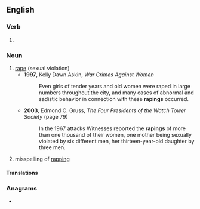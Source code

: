 ==English==

===Verb===
{{head|en|verb form}}

# {{present participle of|rape|lang=en|nocat=1}}

===Noun===
{{en-noun|~}}

# [[rape]] (sexual violation)
#* '''1997''', Kelly Dawn Askin, ''War Crimes Against Women''
#*: Even girls of tender years and old women were raped in large numbers throughout the city, and many cases of abnormal and sadistic behavior in connection with these '''rapings''' occurred.
#* '''2003''', Edmond C. Gruss, ''The Four Presidents of the Watch Tower Society'' (page 79)
#*: In the 1967 attacks Witnesses reported the '''rapings''' of more than one thousand of their women, one mother being sexually violated by six different men, her thirteen-year-old daughter by three men.
# misspelling of [[rapping]]

==== Translations ====
{{trans-see|rape}}

===Anagrams===
* {{anagrams|en|a=aginpr|paring|pringá}}